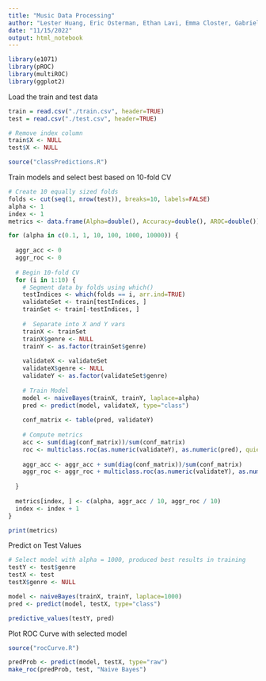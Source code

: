---
title: "Music Data Processing"
author: "Lester Huang, Eric Osterman, Ethan Lavi, Emma Closter, Gabrielle Effendi"
date: "11/15/2022"
output: html_notebook
---

```{r}
library(e1071)
library(pROC)
library(multiROC)
library(ggplot2)
```


Load the train and test data
```{r}
train = read.csv("./train.csv", header=TRUE)
test = read.csv("./test.csv", header=TRUE)

# Remove index column
train$X <- NULL
test$X <- NULL

source("classPredictions.R")
```

Train models and select best based on 10-fold CV
```{r}
# Create 10 equally sized folds
folds <- cut(seq(1, nrow(test)), breaks=10, labels=FALSE)
alpha <- 1
index <- 1
metrics <- data.frame(Alpha=double(), Accuracy=double(), AROC=double())

for (alpha in c(0.1, 1, 10, 100, 1000, 10000)) {
  
  aggr_acc <- 0
  aggr_roc <- 0
  
  # Begin 10-fold CV
  for (i in 1:10) {
    # Segment data by folds using which()
    testIndices <- which(folds == i, arr.ind=TRUE)
    validateSet <- train[testIndices, ]
    trainSet <- train[-testIndices, ]
    
    #  Separate into X and Y vars
    trainX <- trainSet
    trainX$genre <- NULL
    trainY <- as.factor(trainSet$genre)
    
    validateX <- validateSet
    validateX$genre <- NULL
    validateY <- as.factor(validateSet$genre)
    
    # Train Model
    model <- naiveBayes(trainX, trainY, laplace=alpha)
    pred <- predict(model, validateX, type="class")
    
    conf_matrix <- table(pred, validateY)
    
    # Compute metrics
    acc <- sum(diag(conf_matrix))/sum(conf_matrix)
    roc <- multiclass.roc(as.numeric(validateY), as.numeric(pred), quiet=TRUE)$auc
    
    aggr_acc <- aggr_acc + sum(diag(conf_matrix))/sum(conf_matrix)
    aggr_roc <- aggr_roc + multiclass.roc(as.numeric(validateY), as.numeric(pred), quiet=TRUE)$auc
    
  }
  
  metrics[index, ] <- c(alpha, aggr_acc / 10, aggr_roc / 10)
  index <- index + 1
}

print(metrics)
```

Predict on Test Values
```{r}
# Select model with alpha = 1000, produced best results in training
testY <- test$genre
testX <- test
testX$genre <- NULL

model <- naiveBayes(trainX, trainY, laplace=1000)
pred <- predict(model, testX, type="class")

predictive_values(testY, pred)
```


Plot ROC Curve with selected model
```{r}
source("rocCurve.R")

predProb <- predict(model, testX, type="raw")
make_roc(predProb, test, "Naive Bayes")
```

